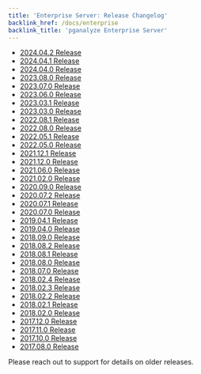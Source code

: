 ```yaml
---
title: 'Enterprise Server: Release Changelog'
backlink_href: /docs/enterprise
backlink_title: 'pganalyze Enterprise Server'
---
```


* [2024.04.2 Release](/docs/enterprise/releases/2024-04-2)
* [2024.04.1 Release](/docs/enterprise/releases/2024-04-1)
* [2024.04.0 Release](/docs/enterprise/releases/2024-04-0)
* [2023.08.0 Release](/docs/enterprise/releases/2023-08-0)
* [2023.07.0 Release](/docs/enterprise/releases/2023-07-0)
* [2023.06.0 Release](/docs/enterprise/releases/2023-06-0)
* [2023.03.1 Release](/docs/enterprise/releases/2023-03-1)
* [2023.03.0 Release](/docs/enterprise/releases/2023-03-0)
* [2022.08.1 Release](/docs/enterprise/releases/2022-08-1)
* [2022.08.0 Release](/docs/enterprise/releases/2022-08-0)
* [2022.05.1 Release](/docs/enterprise/releases/2022-05-1)
* [2022.05.0 Release](/docs/enterprise/releases/2022-05-0)
* [2021.12.1 Release](/docs/enterprise/releases/2021-12-1)
* [2021.12.0 Release](/docs/enterprise/releases/2021-12-0)
* [2021.06.0 Release](/docs/enterprise/releases/2021-06-0)
* [2021.02.0 Release](/docs/enterprise/releases/2021-02-0)
* [2020.09.0 Release](/docs/enterprise/releases/2020-09-0)
* [2020.07.2 Release](/docs/enterprise/releases/2020-07-2)
* [2020.07.1 Release](/docs/enterprise/releases/2020-07-1)
* [2020.07.0 Release](/docs/enterprise/releases/2020-07-0)
* [2019.04.1 Release](/docs/enterprise/releases/2019-04-1)
* [2019.04.0 Release](/docs/enterprise/releases/2019-04-0)
* [2018.09.0 Release](/docs/enterprise/releases/2018-09-0)
* [2018.08.2 Release](/docs/enterprise/releases/2018-08-2)
* [2018.08.1 Release](/docs/enterprise/releases/2018-08-1)
* [2018.08.0 Release](/docs/enterprise/releases/2018-08-0)
* [2018.07.0 Release](/docs/enterprise/releases/2018-07-0)
* [2018.02.4 Release](/docs/enterprise/releases/2018-02-4)
* [2018.02.3 Release](/docs/enterprise/releases/2018-02-3)
* [2018.02.2 Release](/docs/enterprise/releases/2018-02-2)
* [2018.02.1 Release](/docs/enterprise/releases/2018-02-1)
* [2018.02.0 Release](/docs/enterprise/releases/2018-02-0)
* [2017.12.0 Release](/docs/enterprise/releases/2017-12-0)
* [2017.11.0 Release](/docs/enterprise/releases/2017-11-0)
* [2017.10.0 Release](/docs/enterprise/releases/2017-10-0)
* [2017.08.0 Release](/docs/enterprise/releases/2017-08-0)

Please reach out to support for details on older releases.
